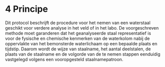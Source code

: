 # 4 Principe

Dit protocol beschrijft de procedure voor het nemen van een waterstaal geschikt voor verdere analyse in het veld of in het labo. De voorgeschreven methode moet garanderen dat het geanalyseerde staal representatief is voor de fysische en chemische kenmerken van de waterkolom nabij de oppervlakte van het bemonsterde waterlichaam op een bepaalde plaats en tijdstip. Daarom wordt de wijze van staalname, het aantal deelstalen, de plaats van de staalname en de volgorde van de te nemen stappen eenduidig vastgelegd volgens een vooropgesteld staalnamepatroon.
